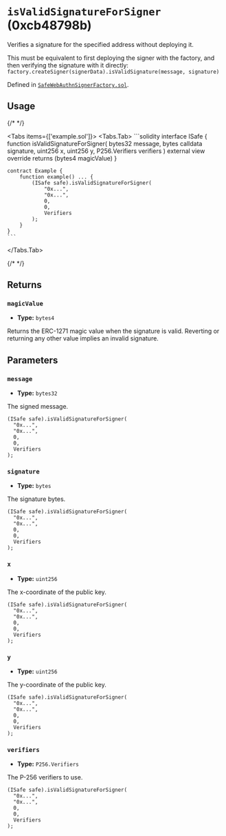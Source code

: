 



# `isValidSignatureForSigner` (0xcb48798b)



Verifies a signature for the specified address without deploying it.

This must be equivalent to first deploying the signer with the factory, and then
verifying the signature with it directly:
`factory.createSigner(signerData).isValidSignature(message, signature)`




Defined in [`SafeWebAuthnSignerFactory.sol`](https://github.com/safe-global/safe-modules/tree/passkey/v0.2.1/modules/passkey/contracts/SafeWebAuthnSignerFactory.sol#L64).


## Usage

{/* <!-- vale off --> */}

<Tabs items={['example.sol']}>
  <Tabs.Tab>
    ```solidity
    interface ISafe {
        function isValidSignatureForSigner( bytes32 message, bytes calldata signature, uint256 x, uint256 y, P256.Verifiers verifiers ) external view override returns (bytes4 magicValue)
    }

    contract Example {
        function example() ... {
            (ISafe safe).isValidSignatureForSigner(
                "0x...",
                "0x...",
                0,
                0,
                Verifiers
            );
        }
    }
    ```
  </Tabs.Tab>
</Tabs>

{/* <!-- vale on --> */}

## Returns

### `magicValue`

  - **Type:** `bytes4`

  Returns the ERC-1271 magic value when the signature is valid. Reverting or returning any other value implies an invalid signature.




## Parameters

### `message`

  - **Type:** `bytes32`

  The signed message.

  ```solidity focus=2
  (ISafe safe).isValidSignatureForSigner(
    "0x...",
    "0x...",
    0,
    0,
    Verifiers
  );
  ```


### `signature`

  - **Type:** `bytes`

  The signature bytes.

  ```solidity focus=3
  (ISafe safe).isValidSignatureForSigner(
    "0x...",
    "0x...",
    0,
    0,
    Verifiers
  );
  ```


### `x`

  - **Type:** `uint256`

  The x-coordinate of the public key.

  ```solidity focus=4
  (ISafe safe).isValidSignatureForSigner(
    "0x...",
    "0x...",
    0,
    0,
    Verifiers
  );
  ```


### `y`

  - **Type:** `uint256`

  The y-coordinate of the public key.

  ```solidity focus=5
  (ISafe safe).isValidSignatureForSigner(
    "0x...",
    "0x...",
    0,
    0,
    Verifiers
  );
  ```


### `verifiers`

  - **Type:** `P256.Verifiers`

  The P-256 verifiers to use.

  ```solidity focus=6
  (ISafe safe).isValidSignatureForSigner(
    "0x...",
    "0x...",
    0,
    0,
    Verifiers
  );
  ```





